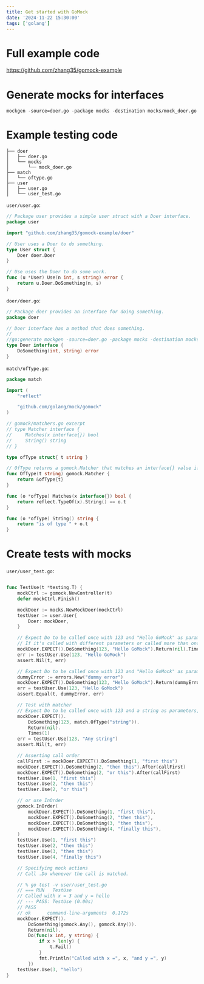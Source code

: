 ```yaml
---
title: Get started with GoMock
date: '2024-11-22 15:30:00'
tags: ['golang']
---
```


# Full example code

https://github.com/zhang35/gomock-example

# Generate mocks for interfaces

```shell
mockgen -source=doer.go -package mocks -destination mocks/mock_doer.go
```

# Example testing code

```shell
├── doer
│   ├── doer.go
│   └── mocks
│       └── mock_doer.go
├── match
│   └── oftype.go
├── user
│   ├── user.go
│   └── user_test.go
```

`user/user.go`:

```go
// Package user provides a simple user struct with a Doer interface.
package user

import "github.com/zhang35/gomock-example/doer"

// User uses a Doer to do something.
type User struct {
	Doer doer.Doer
}

// Use uses the Doer to do some work.
func (u *User) Use(n int, s string) error {
	return u.Doer.DoSomething(n, s)
}

```

`doer/doer.go`:

```go
// Package doer provides an interface for doing something.
package doer

// Doer interface has a method that does something.
//
//go:generate mockgen -source=doer.go -package mocks -destination mocks/mock_doer.go
type Doer interface {
	DoSomething(int, string) error
}

```

`match/ofType.go`:

```go
package match

import (
	"reflect"

	"github.com/golang/mock/gomock"
)

// gomock/matchers.go excerpt
// type Matcher interface {
//     Matches(x interface{}) bool
//     String() string
// }

type ofType struct{ t string }

// OfType returns a gomock.Matcher that matches an interface{} value if it is of the specified type.
func OfType(t string) gomock.Matcher {
	return &ofType{t}
}

func (o *ofType) Matches(x interface{}) bool {
	return reflect.TypeOf(x).String() == o.t
}

func (o *ofType) String() string {
	return "is of type " + o.t
}
```

# Create tests with mocks

`user/user_test.go`:

```go

func TestUse(t *testing.T) {
	mockCtrl := gomock.NewController(t)
	defer mockCtrl.Finish()

	mockDoer := mocks.NewMockDoer(mockCtrl)
	testUser := user.User{
		Doer: mockDoer,
	}

	// Expect Do to be called once with 123 and "Hello GoMock" as parameters, and return nil from the mocked call.
	// If it's called with different parameters or called more than once, the test will fail.
	mockDoer.EXPECT().DoSomething(123, "Hello GoMock").Return(nil).Times(1)
	err := testUser.Use(123, "Hello GoMock")
	assert.Nil(t, err)

	// Expect Do to be called once with 123 and "Hello GoMock" as parameters, and return dummyError from the mocked call.
	dummyError := errors.New("dummy error")
	mockDoer.EXPECT().DoSomething(123, "Hello GoMock").Return(dummyError).Times(1)
	err = testUser.Use(123, "Hello GoMock")
	assert.Equal(t, dummyError, err)

	// Test with matcher
	// Expect Do to be called once with 123 and a string as parameters, and return nil from the mocked call.
	mockDoer.EXPECT().
		DoSomething(123, match.OfType("string")).
		Return(nil).
		Times(1)
	err = testUser.Use(123, "Any string")
	assert.Nil(t, err)

	// Asserting call order
	callFirst := mockDoer.EXPECT().DoSomething(1, "first this")
	mockDoer.EXPECT().DoSomething(2, "then this").After(callFirst)
	mockDoer.EXPECT().DoSomething(2, "or this").After(callFirst)
	testUser.Use(1, "first this")
	testUser.Use(2, "then this")
	testUser.Use(2, "or this")

	// or use InOrder
	gomock.InOrder(
		mockDoer.EXPECT().DoSomething(1, "first this"),
		mockDoer.EXPECT().DoSomething(2, "then this"),
		mockDoer.EXPECT().DoSomething(3, "then this"),
		mockDoer.EXPECT().DoSomething(4, "finally this"),
	)
	testUser.Use(1, "first this")
	testUser.Use(2, "then this")
	testUser.Use(3, "then this")
	testUser.Use(4, "finally this")

	// Specifying mock actions
	// Call .Do whenever the call is matched.

	// % go test -v user/user_test.go
	// === RUN   TestUse
	// Called with x = 3 and y = hello
	// --- PASS: TestUse (0.00s)
	// PASS
	// ok      command-line-arguments  0.172s
	mockDoer.EXPECT().
		DoSomething(gomock.Any(), gomock.Any()).
		Return(nil).
		Do(func(x int, y string) {
			if x > len(y) {
				t.Fail()
			}
			fmt.Println("Called with x =", x, "and y =", y)
		})
	testUser.Use(3, "hello")
}
```
